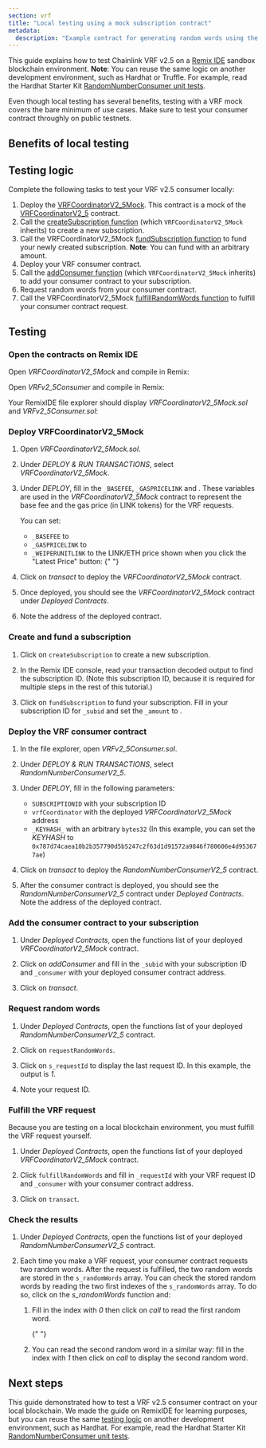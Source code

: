 ```yaml
---
section: vrf
title: "Local testing using a mock subscription contract"
metadata:
  description: "Example contract for generating random words using the VRF v2.5 subscription method on your local blockchain using a mock contract."
---
```



This guide explains how to test Chainlink VRF v2.5 on a [Remix IDE](https://remix-ide.readthedocs.io/en/latest/run.html#environment) sandbox blockchain environment. **Note**: You can reuse the same logic on another development environment, such as Hardhat or Truffle. For example, read the Hardhat Starter Kit [RandomNumberConsumer unit tests](https://github.com/smartcontractkit/hardhat-starter-kit/blob/main/test/unit/RandomNumberConsumer.spec.js).

<Aside type="caution" title="Test on public testnets thoroughly">
  Even though local testing has several benefits, testing with a VRF mock covers the bare minimum of use cases. Make
  sure to test your consumer contract throughly on public testnets.
</Aside>

## Benefits of local testing

<ContentCommon section="localTestingBenefits" />

## Testing logic

Complete the following tasks to test your VRF v2.5 consumer locally:

1. Deploy the [VRFCoordinatorV2_5Mock](https://github.com/smartcontractkit/chainlink/blob/develop/contracts/src/v0.8/vrf/mocks/VRFCoordinatorV2_5Mock.sol). This contract is a mock of the [VRFCoordinatorV2_5](https://github.com/smartcontractkit/chainlink/blob/develop/contracts/src/v0.8/vrf/dev/VRFCoordinatorV2_5.sol) contract.
1. Call the [createSubscription function](https://github.com/smartcontractkit/chainlink/blob/develop/contracts/src/v0.8/vrf/dev/interfaces/IVRFSubscriptionV2Plus.sol#L56) (which `VRFCoordinatorV2_5Mock` inherits) to create a new subscription.
1. Call the VRFCoordinatorV2_5Mock [fundSubscription function](https://github.com/smartcontractkit/chainlink/blob/develop/contracts/src/v0.8/vrf/mocks/VRFCoordinatorV2_5Mock.sol#L174) to fund your newly created subscription. **Note**: You can fund with an arbitrary amount.
1. Deploy your VRF consumer contract.
1. Call the [addConsumer function](https://github.com/smartcontractkit/chainlink/blob/develop/contracts/src/v0.8/vrf/dev/interfaces/IVRFSubscriptionV2Plus.sol#L12) (which `VRFCoordinatorV2_5Mock` inherits) to add your consumer contract to your subscription.
1. Request random words from your consumer contract.
1. Call the VRFCoordinatorV2_5Mock [fulfillRandomWords function](https://github.com/smartcontractkit/chainlink/blob/develop/contracts/src/v0.8/vrf/mocks/VRFCoordinatorV2_5Mock.sol#L101) to fulfill your consumer contract request.

## Testing

### Open the contracts on Remix IDE

Open _VRFCoordinatorV2_5Mock_ and compile in Remix:

<CodeSample src="samples/VRF/mock/VRFCoordinatorV2_5Mock.sol" />

Open _VRFv2_5Consumer_ and compile in Remix:

<CodeSample src="samples/VRF/mock/VRFv2_5Consumer.sol" />

Your RemixIDE file explorer should display _VRFCoordinatorV2_5Mock.sol_ and _VRFv2_5Consumer.sol_:

<ClickToZoom src="/images/vrf/v2-5/mock/file-explorer.png" />

### Deploy VRFCoordinatorV2_5Mock

1. Open _VRFCoordinatorV2_5Mock.sol_.

1. Under _DEPLOY & RUN TRANSACTIONS_, select _VRFCoordinatorV2_5Mock_.

   <ClickToZoom src="/images/vrf/v2-5/mock/deployment-contracts-list.png" />

1. Under _DEPLOY_, fill in the `_BASEFEE`, `_GASPRICELINK` and . These variables are used in the _VRFCoordinatorV2_5Mock_ contract to represent the base fee and the gas price (in LINK tokens) for the VRF requests.

   <ClickToZoom src="/images/vrf/v2-5/mock/mock-deployment-parameters.png" />

   You can set:

   - `_BASEFEE` to <CopyText text="100000000000000000" code/>
   - `_GASPRICELINK` to <CopyText text="1000000000" code/>
   - `_WEIPERUNITLINK` to the LINK/ETH price shown when you click the "Latest Price" button:
     {" "}
     <LatestPrice client:idle feedAddress={linkEth.link.eth.sepolia.address} supportedChain="ETHEREUM_SEPOLIA" />

1. Click on _transact_ to deploy the _VRFCoordinatorV2_5Mock_ contract.

1. Once deployed, you should see the _VRFCoordinatorV2_5Mock_ contract under _Deployed Contracts_.

   <ClickToZoom src="/images/vrf/v2-5/mock/deployed-mock.png" />

1. Note the address of the deployed contract.

### Create and fund a subscription

1. Click on `createSubscription` to create a new subscription.

1. In the Remix IDE console, read your transaction decoded output to find the subscription ID. (Note this subscription ID, because it is required for multiple steps in the rest of this tutorial.)

   <ClickToZoom src="/images/vrf/v2-5/mock/example-output-sub-id.png" />

1. Click on `fundSubscription` to fund your subscription. Fill in your subscription ID for `_subid` and set the `_amount` to <CopyText text="1000000000000000000" code/>.

### Deploy the VRF consumer contract

1. In the file explorer, open _VRFv2_5Consumer.sol_.

1. Under _DEPLOY & RUN TRANSACTIONS_, select _RandomNumberConsumerV2_5_.

   <ClickToZoom src="/images/vrf/v2-5/mock/deploy-consumer.png" />

1. Under _DEPLOY_, fill in the following parameters:

   - `SUBSCRIPTIONID` with your subscription ID
   - `vrfCoordinator` with the deployed _VRFCoordinatorV2_5Mock_ address
   - `_KEYHASH_` with an arbitrary `bytes32` (In this example, you can set the _KEYHASH_ to `0x787d74caea10b2b357790d5b5247c2f63d1d91572a9846f780606e4d953677ae`)

1. Click on _transact_ to deploy the _RandomNumberConsumerV2_5_ contract.

1. After the consumer contract is deployed, you should see the _RandomNumberConsumerV2_5_ contract under _Deployed Contracts_. Note the address of the deployed contract.

### Add the consumer contract to your subscription

1. Under _Deployed Contracts_, open the functions list of your deployed _VRFCoordinatorV2_5Mock_ contract.

1. Click on _addConsumer_ and fill in the `_subid` with your subscription ID and `_consumer` with your deployed consumer contract address.

   <ClickToZoom src="/images/vrf/v2-5/mock/add-consumer.png" />

1. Click on _transact_.

### Request random words

1. Under _Deployed Contracts_, open the functions list of your deployed _RandomNumberConsumerV2_5_ contract.

1. Click on `requestRandomWords`.

   <ClickToZoom src="/images/vrf/mock/v2-requestrandomwords.jpg" />

1. Click on `s_requestId` to display the last request ID. In this example, the output is _1_.

   <ClickToZoom src="/images/vrf/v2-5/mock/show-last-request-id.png" />

1. Note your request ID.

### Fulfill the VRF request

Because you are testing on a local blockchain environment, you must fulfill the VRF request yourself.

1. Under _Deployed Contracts_, open the functions list of your deployed _VRFCoordinatorV2_5Mock_ contract.

1. Click `fulfillRandomWords` and fill in `_requestId` with your VRF request ID and `_consumer` with your consumer contract address.

   <ClickToZoom src="/images/vrf/v2-5/mock/manual-fulfill-request.png" />

1. Click on `transact`.

### Check the results

1. Under _Deployed Contracts_, open the functions list of your deployed _RandomNumberConsumerV2_5_ contract.

1. Each time you make a VRF request, your consumer contract requests two random words. After the request is fulfilled, the two random words are stored in the `s_randomWords` array. You can check the stored random words by reading the two first indexes of the `s_randomWords` array. To do so, click on the _s_randomWords_ function and:

   1. Fill in the index with _0_ then click on _call_ to read the first random word.

      {" "}

      <ClickToZoom src="/images/vrf/v2-5/mock/show-random-word.png" />

   1. You can read the second random word in a similar way: fill in the index with _1_ then click on _call_ to display the second random word.

## Next steps

This guide demonstrated how to test a VRF v2.5 consumer contract on your local blockchain. We made the guide on RemixIDE for learning purposes, but you can reuse the same [testing logic](#testing-logic) on another development environment, such as Hardhat. For example, read the Hardhat Starter Kit [RandomNumberConsumer unit tests](https://github.com/smartcontractkit/hardhat-starter-kit/blob/main/test/unit/RandomNumberConsumer.spec.js).
